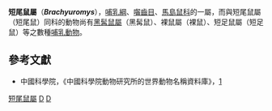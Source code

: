 {{Automatic taxobox
| taxon = Brachyuromys
| authority = Major, 1896
}}

'''短尾鼠屬'''（'''''Brachyuromys'''''），[[哺乳綱|哺乳綱]]、[[囓齒目|囓齒目]]、[[馬島鼠科|馬島鼠科]]的一屬，而與短尾鼠屬（短尾鼠）同科的動物尚有[[黑髯鼠屬|黑髯鼠屬]]（黑髯鼠）、裸鼠屬（裸鼠）、短足鼠屬（短足鼠）等之數種[[哺乳動物|哺乳動物]]。

==參考文獻==
*中國科學院，《中國科學院動物研究所的世界動物名稱資料庫》，[https://web.archive.org/web/20050718232917/http://vzd.brim.ac.cn/division/fauna/index.asp]
{{Taxonbar}}
[[Category:短尾鼠屬|]]
[[Category:馬島鼠科|D]]
[[Category:1896年描述的分类群|D]]